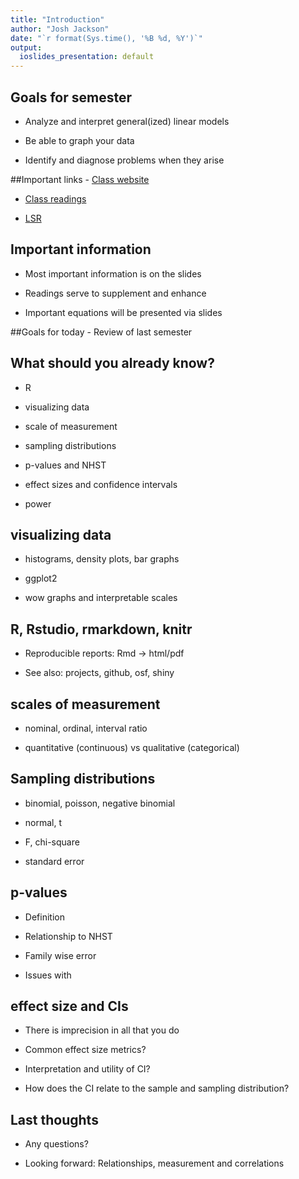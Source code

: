 ```yaml
---
title: "Introduction"
author: "Josh Jackson"
date: "`r format(Sys.time(), '%B %d, %Y')`"
output:
  ioslides_presentation: default
---
```


## Goals for semester

- Analyze and interpret  general(ized) linear models

- Be able to graph your data

- Identify and diagnose problems when they arise

##Important links
- [Class website](https://josh-jackson.github.io/Psych5067/)

- [Class readings](https://josh-jackson.github.io/Psych5067/readings.html)

- [LSR](https://health.adelaide.edu.au/psychology/ccs/teaching/lsr/)

## Important information

- Most important information is on the slides

- Readings serve to supplement and enhance

- Important equations will be presented via slides

##Goals for today
- Review of last semester

## What should you already know? 
- R

- visualizing data 

- scale of measurement 

- sampling distributions

- p-values and NHST

- effect sizes and confidence intervals

- power

## visualizing data

- histograms, density plots, bar graphs

- ggplot2

- wow graphs and interpretable scales

## R, Rstudio, rmarkdown, knitr

- Reproducible reports: Rmd -> html/pdf 

- See also: projects, github, osf, shiny 

## scales of measurement

- nominal, ordinal, interval ratio

- quantitative (continuous) vs qualitative (categorical)

## Sampling distributions
- binomial, poisson, negative binomial 

- normal, t 

- F, chi-square

- standard error

## p-values 
- Definition

- Relationship to NHST

- Family wise error

- Issues with 

## effect size and CIs
- There is imprecision in all that you do

- Common effect size metrics?

- Interpretation and utility of CI? 

- How does the CI relate to the sample and sampling distribution? 

## Last thoughts
- Any questions? 

- Looking forward: Relationships, measurement and correlations




